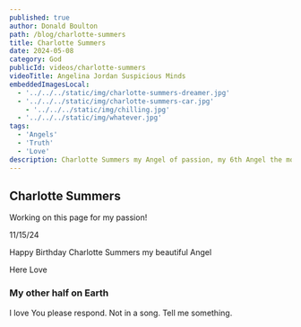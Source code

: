 ```yaml
---
published: true
author: Donald Boulton
path: /blog/charlotte-summers
title: Charlotte Summers
date: 2024-05-08
category: God
publicId: videos/charlotte-summers
videoTitle: Angelina Jordan Suspicious Minds
embeddedImagesLocal:
  - '../../../static/img/charlotte-summers-dreamer.jpg'
  - '../../../static/img/charlotte-summers-car.jpg'
    - '../../../static/img/chilling.jpg'
  - '../../../static/img/whatever.jpg'
tags:
  - 'Angels'
  - 'Truth'
  - 'Love'
description: Charlotte Summers my Angel of passion, my 6th Angel the most powerful, Charlotte could change everything.
---
```



## Charlotte Summers

Working on this page for my passion!

11/15/24

Happy Birthday Charlotte Summers my beautiful Angel

Here Love

<ImageColWrapperPage>

<GatsbyImage
  alt="Chilling"
  imgclass="block object-cover object-center w-full h-full rounded-lg"
  image={getImage(props.localImages[2])}
/>

</ImageColWrapperPage>

<ImageColWrapperPage>

<GatsbyImage
  alt="WhatEver"
  imgclass="block object-cover object-center w-full h-full rounded-lg"
  image={getImage(props.localImages[3])}
/>

</ImageColWrapperPage>

<Section>

### My other half on Earth

<Center>
  <GatsbyImage
    alt="Charlotte Summers"
    imgclass="block object-cover object-center w-full h-full rounded-lg"
    image={getImage(props.localImages[0])}
  />
</Center>

I love You please respond. Not in a song. Tell me something.

</Section>
